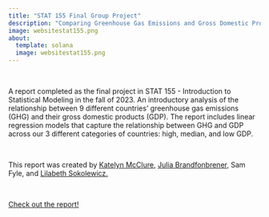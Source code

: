 ```yaml
---
title: "STAT 155 Final Group Project"
description: "Comparing Greenhouse Gas Emissions and Gross Domestic Product: An Analysis of Global Economic and Environmental Equity"
image: websitestat155.png
about:
  template: solana
  image: websitestat155.png
---
```


\

A report completed as the final project in STAT 155 - Introduction to Statistical Modeling in the fall of 2023. An introductory analysis of the relationship between 9 different countries' greenhouse gas emissions (GHG) and their gross domestic products (GDP). The report includes linear regression models that capture the relationship between GHG and GDP across our 3 different categories of countries: high, median, and low GDP.

\

This report was created by [Katelyn McClure](https://katelynmcclure.github.io), [Julia Brandfonbrener](https://www.linkedin.com/in/julia-b-88a765256/), Sam Fyle, and [Lilabeth Sokolewicz.](https://www.linkedin.com/in/lilabeth-sokolewicz-428490242/) 

\

[Check out the report!](https://docs.google.com/document/d/1RMU2g8sHQonV7shDWZIfoherOiBN0tCvUKAjphZWuCE/edit?usp=sharing) 


